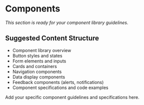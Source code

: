 # Components

*This section is ready for your component library guidelines.*

## Suggested Content Structure

- Component library overview
- Button styles and states
- Form elements and inputs
- Cards and containers
- Navigation components
- Data display components
- Feedback components (alerts, notifications)
- Component specifications and code examples

Add your specific component guidelines and specifications here.